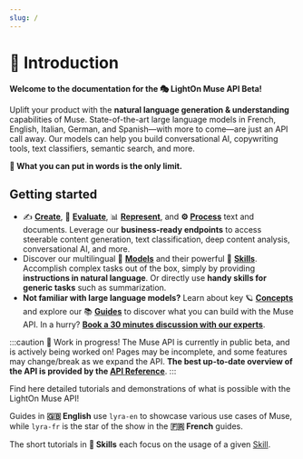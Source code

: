 ```yaml
---
slug: /
---
```


# 👋 Introduction

**Welcome to the documentation for the 🎭 LightOn Muse API Beta!**

Uplift your product with the **natural language generation & understanding** capabilities of Muse. State-of-the-art
large language models in French, English, Italian, German, and Spanish—with more to come—are just an API call away. Our models
can help you build conversational AI, copywriting tools, text classifiers, semantic search, and more.

**🚀 What you can put in words is the only limit.**

## Getting started

-   ✍️ **[Create](/api/endpoints/create)**, 🔬️ **[Evaluate](/api/endpoints/select)**, 📊 **[Represent](/api/endpoints/embed)**, and **⚙️ [Process](/api/endpoints/process)** text and documents. Leverage our **business-ready endpoints** to access steerable content generation, text classification, deep content analysis, conversational AI, and more.
-   Discover our multilingual 🤖 **[Models](/api/models)** and their powerful 🤹 **[Skills](/api/skills)**.
    Accomplish complex tasks out of the box, simply by providing **instructions in natural language**.
    Or directly use **handy skills for generic tasks** such as summarization.
-   **Not familiar with large language models?** Learn about key 🪐 **[Concepts](/home/concepts)** and explore our
    📚 **[Guides](/home/english/prompt)** to discover what you can build with the Muse API.
    In a hurry? **[Book a 30 minutes discussion with our experts](https://calendly.com/lightonmuse/demo)**.

:::caution 🚧 Work in progress!
The Muse API is currently in public beta, and is actively being worked on! Pages may be incomplete, and some features
may change/break as we expand the API.
**The best up-to-date overview of the API is provided by the [API Reference](/api/using)**.
:::

Find here detailed tutorials and demonstrations of what is possible with the LightOn Muse API!

Guides in **🇬🇧 English** use `lyra-en` to showcase various use cases of Muse, while `lyra-fr` is the star of the show in the **🇫🇷 French** guides.

The short tutorials in **🤹 Skills** each focus on the usage of a given [Skill](/api/skills).
